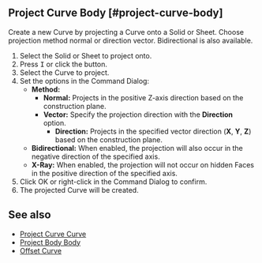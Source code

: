
## Project Curve Body [#project-curve-body]

<Reference shortcut="" command="Project Curve Body" button="" />

Create a new Curve by projecting a Curve onto a Solid or Sheet. Choose projection method normal or direction vector. Bidirectional is also available.

1. Select the Solid or Sheet to project onto.
2. Press <kbd>I</kbd> or click the button.
3. Select the  Curve to project.
4. Set the options in the Command Dialog:
   - **Method:**
     - **Normal:** Projects in the positive Z-axis direction based on the construction plane.
     - **Vector:** Specify the projection direction with the **Direction** option.
         - **Direction:** Projects in the specified vector direction (**X**, **Y**, **Z**) based on the construction plane.
   - **Bidirectional:** When enabled, the projection will also occur in the negative direction of the specified axis.
   - **X-Ray:** When enabled, the projection will not occur on hidden Faces in the positive direction of the specified axis.
5. Click OK or right-click in the Command Dialog to confirm.
6. The projected Curve will be created.

## See also
- [Project Curve Curve](./project-curve-curve)
- [Project Body Body](./project-body-body)
- [Offset Curve](./offset-curve)






